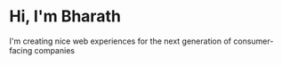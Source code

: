 # Hi, I'm Bharath

I'm creating nice web experiences for the next generation of consumer-facing companies
